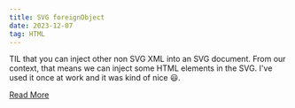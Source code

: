 ```yaml
---
title: SVG foreignObject
date: 2023-12-07
tag: HTML
---
```


TIL that you can inject other non SVG XML into an SVG document. From our
context, that means we can inject some HTML elements in the SVG. I've used it
once at work and it was kind of nice 😃.

[Read More](https://developer.mozilla.org/en-US/docs/Web/SVG/Element/foreignObject)
